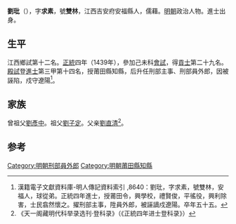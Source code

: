 '''劉玭'''（{{bd|1409年||1464年}}），字'''求素'''，號'''雙林'''，江西吉安府安福縣人，儒藉。[[明朝|明朝]]政治人物。進士出身。

== 生平 ==
江西鄉試第十二名。[[正统_(年号)|正統]]四年（1439年），參加己未科[[會試|會試]]，得[[貢士|貢士]]第二十九名。[[殿試|殿試]]登[[進士|進士]]第三甲第十四名，授莆田縣知縣，后升任刑部主事、刑部員外郎，因被誣陷，戍守遼陽<ref>漢籍電子文獻資料庫-明人傳記資料索引 ,8640：劉玭，字求素，號雙林，安福人，球從弟。正統四年進士，授莆田令，興學校，禮賢俊，平徭役，興利除害，士民翕然懷之。擢刑部主事，陞員外郎，被誣謫戍遼陽。卒年五十五。	</ref>。

== 家族 ==
曾祖父[[劉彥中|劉彥中]]。祖父[[劉子定|劉子定]]。父亲[[劉直清|劉直清]]<ref>《天一阁藏明代科举录选刊·登科录》（《正統四年进士登科录》）</ref>。

==参考==
{{reflist}}

{{正統四年己未科殿試金榜}}

{{Authority control}}

{{DEFAULTSORT:}}
[[Category:明朝刑部員外郎|Category:明朝刑部員外郎]]
[[Category:明朝莆田縣知縣|Category:明朝莆田縣知縣]]


{{明朝人物小作品}}